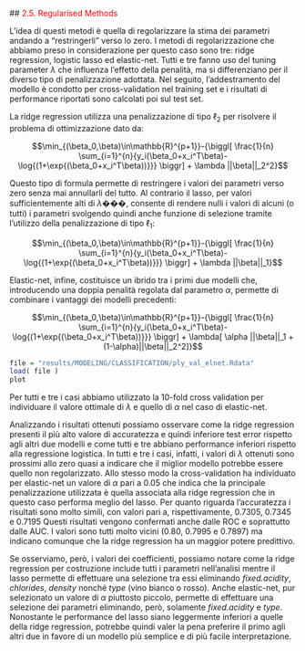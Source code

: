 ##<a name="25_REGULARISED_METHODS" style="pointer-events: none; cursor: default;" ><font color="red"> 2.5. Regularised Methods</font></a>



L’idea di questi metodi è quella di regolarizzare la stima dei parametri andando a “restringerli” verso lo zero. I metodi di regolarizzazione che abbiamo preso in considerazione per questo caso sono tre: ridge regression, logistic lasso ed elastic-net. Tutti e tre fanno uso del tuning parameter $\lambda$ che influenza l’effetto della penalità, ma si differenziano per il diverso tipo di penalizzazione adottata. Nel seguito, l'addestramento del modello è condotto per cross-validation nel training set e i risultati di performance riportati sono calcolati poi sul test set.

La ridge regression utilizza una penalizzazione di tipo $\ell_2$ per risolvere il problema di ottimizzazione dato da:

$$\min_{(\beta_0,\beta)\in\mathbb{R}^{p+1}}-{\biggl[
\frac{1}{n} \sum_{i=1}^{n}{y_i(\beta_0+x_i^T\beta)-\log{(1+\exp{(\beta_0+x_i^T\beta))}}}
\biggr] + \lambda ||\beta||_2^2}$$

Questo tipo di formula permette di restringere i valori dei parametri verso zero senza mai annullarli del tutto. Al contrario il lasso, per valori sufficientemente alti di $\lambda$���, consente di rendere nulli i valori di alcuni (o tutti) i parametri svolgendo quindi anche funzione di selezione tramite l’utilizzo della penalizzazione di tipo $\ell_1$:
 
$$\min_{(\beta_0,\beta)\in\mathbb{R}^{p+1}}-{\biggl[
\frac{1}{n} \sum_{i=1}^{n}{y_i(\beta_0+x_i^T\beta)-\log{(1+\exp{(\beta_0+x_i^T\beta))}}}
\biggr] + \lambda ||\beta||_1}$$
 
Elastic-net, infine, costituisce un ibrido tra i primi due modelli che, introducendo una doppia penalità regolata dal parametro $\alpha$, permette di combinare i vantaggi dei modelli precedenti: 

$$\min_{(\beta_0,\beta)\in\mathbb{R}^{p+1}}-{\biggl[
\frac{1}{n} \sum_{i=1}^{n}{y_i(\beta_0+x_i^T\beta)-\log{(1+\exp{(\beta_0+x_i^T\beta))}}}
\biggr] + \lambda[ \alpha ||\beta||_1 + (1-\alpha)||\beta||_2^2]}$$


```r

file = "results/MODELING/CLASSIFICATION/ply_val_elnet.Rdata"
load( file )
plot
```

Per tutti e tre i casi abbiamo utilizzato la 10-fold cross validation per individuare il valore ottimale di $\lambda$ e quello di $\alpha$ nel caso di elastic-net.

Analizzando i risultati ottenuti possiamo osservare come la ridge regression presenti il più alto valore di accuratezza e quindi inferiore test error rispetto agli altri due modelli e come tutti e tre abbiano performance inferiori rispetto alla regressione logistica. In tutti e tre i casi, infatti, i valori di $\lambda$ ottenuti sono prossimi allo zero quasi a indicare che il miglior modello potrebbe essere quello non regolarizzato. Allo stesso modo la cross-validation ha individuato per elastic-net un valore di $\alpha$ pari a 0.05 che indica che la principale penalizzazione utilizzata è quella associata alla ridge regression che in questo caso performa meglio del lasso.
Per quanto riguarda l'accuratezza i risultati sono molto simili, con valori pari a, rispettivamente, 0.7305, 0.7345 e 0.7195
Questi risultati vengono confermati anche dalle ROC e soprattutto dalle AUC. I valori sono tutti molto vicini (0.80, 0.7995 e 0.7897) ma indicano comunque che la ridge regression ha un maggior potere predittivo.

Se osserviamo, però, i valori dei coefficienti, possiamo notare come la ridge regression per costruzione include tutti i parametri nell’analisi mentre il lasso permette di effettuare una selezione tra essi eliminando *fixed.acidity*, *chlorides*, *density* nonché *type* (vino bianco o rosso). Anche elastic-net, pur selezionato un valore di $\alpha$ piuttosto piccolo, permette di effettuare una selezione dei parametri eliminando, però, solamente *fixed.acidity* e *type*. Nonostante le performance del lasso siano leggermente inferiori a quelle della ridge regression, potrebbe quindi valer la pena preferire il primo agli altri due in favore di un modello più semplice e di più facile interpretazione.
